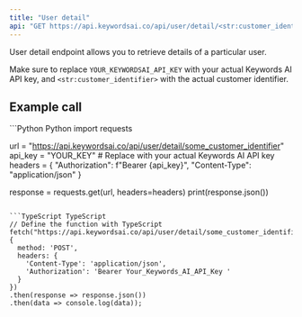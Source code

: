 ```yaml
---
title: "User detail"
api: "GET https://api.keywordsai.co/api/user/detail/<str:customer_identifier>"
---
```


User detail endpoint allows you to retrieve details of a particular user.

Make sure to replace `YOUR_KEYWORDSAI_API_KEY` with your actual Keywords AI API key, and `<str:customer_identifier>` with the actual customer identifier.

## Example call
<CodeGroup>
```Python Python
import requests

url = "https://api.keywordsai.co/api/user/detail/some_customer_identifier"
api_key = "YOUR_KEY" # Replace with your actual Keywords AI API key
headers = {
    "Authorization": f"Bearer {api_key}",
    "Content-Type": "application/json"
}

response = requests.get(url, headers=headers)
print(response.json())
```

```TypeScript TypeScript
// Define the function with TypeScript
fetch("https://api.keywordsai.co/api/user/detail/some_customer_identifier", {
  method: 'POST',
  headers: {
    'Content-Type': 'application/json',
    'Authorization': 'Bearer Your_Keywords_AI_API_Key '
  }
})
.then(response => response.json())
.then(data => console.log(data));
```
</CodeGroup>